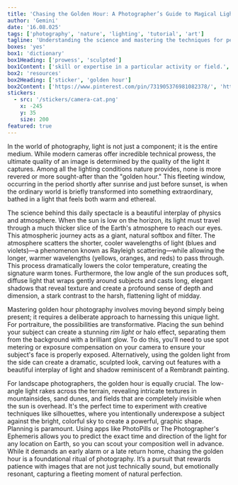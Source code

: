 ```yaml
---
title: 'Chasing the Golden Hour: A Photographer’s Guide to Magical Light'
author: 'Gemini'
date: '16.08.025'
tags: ['photography', 'nature', 'lighting', 'tutorial', 'art']
tagline: 'Understanding the science and mastering the techniques for perfect golden hour photography.'
boxes: 'yes'
box1: 'dictionary'
box1Heading: ['prowess', 'sculpted']
box1Content: ['skill or expertise in a particular activity or field.', 'create or represent (something) by carving, casting, or other shaping techniques.']
box2: 'resources'
box2Heading: ['sticker', 'golden hour']
box2Content: ['https://www.pinterest.com/pin/731905376981082378/', 'https://www.youtube.com/watch?v=PEM0Vs8jf1w']
stickers: 
  - src: '/stickers/camera-cat.png'
    x: -245
    y: 35 
    size: 200
featured: true
---
```


In the world of photography, light is not just a component; it is the entire medium. While modern cameras offer incredible technical prowess, the ultimate quality of an image is determined by the quality of the light it captures. Among all the lighting conditions nature provides, none is more revered or more sought-after than the "golden hour." This fleeting window, occurring in the period shortly after sunrise and just before sunset, is when the ordinary world is briefly transformed into something extraordinary, bathed in a light that feels both warm and ethereal.

The science behind this daily spectacle is a beautiful interplay of physics and atmosphere. When the sun is low on the horizon, its light must travel through a much thicker slice of the Earth's atmosphere to reach our eyes. This atmospheric journey acts as a giant, natural softbox and filter. The atmosphere scatters the shorter, cooler wavelengths of light (blues and violets)—a phenomenon known as Rayleigh scattering—while allowing the longer, warmer wavelengths (yellows, oranges, and reds) to pass through. This process dramatically lowers the color temperature, creating the signature warm tones. Furthermore, the low angle of the sun produces soft, diffuse light that wraps gently around subjects and casts long, elegant shadows that reveal texture and create a profound sense of depth and dimension, a stark contrast to the harsh, flattening light of midday.

Mastering golden hour photography involves moving beyond simply being present; it requires a deliberate approach to harnessing this unique light. For portraiture, the possibilities are transformative. Placing the sun behind your subject can create a stunning *rim light* or halo effect, separating them from the background with a brilliant glow. To do this, you'll need to use spot metering or exposure compensation on your camera to ensure your subject's face is properly exposed. Alternatively, using the golden light from the side can create a dramatic, sculpted look, carving out features with a beautiful interplay of light and shadow reminiscent of a Rembrandt painting.

For landscape photographers, the golden hour is equally crucial. The low-angle light rakes across the terrain, revealing intricate textures in mountainsides, sand dunes, and fields that are completely invisible when the sun is overhead. It's the perfect time to experiment with creative techniques like silhouettes, where you intentionally underexpose a subject against the bright, colorful sky to create a powerful, graphic shape. Planning is paramount. Using apps like PhotoPills or The Photographer's Ephemeris allows you to predict the exact time and direction of the light for any location on Earth, so you can scout your composition well in advance. While it demands an early alarm or a late return home, chasing the golden hour is a foundational ritual of photography. It’s a pursuit that rewards patience with images that are not just technically sound, but emotionally resonant, capturing a fleeting moment of natural perfection.